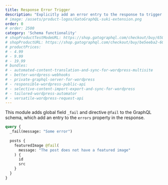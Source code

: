 ```yaml
---
title: Response Error Trigger
description: "Explicitly add an error entry to the response to trigger the failure of the GraphQL request (whenever a field does not meet the expected conditions)."
# image: /assets/product-logos/GatoGraphQL-suki-extension.png
order: 0
# order: 2500
category: 'Schema functionality'
# shopProductTestModeURL: https://shop.gatographql.com/checkout/buy/65056485-6c39-46dd-8708-b195c1661cbd
# shopProductURL: https://shop.gatographql.com/checkout/buy/be5eeba2-60c9-4b64-8c7b-7a4d349c09c5
# productPrices:
# - 4.99
# - 9.99
# - 19.99
# bundles:
# - automated-content-translation-and-sync-for-wordpress-multisite
# - better-wordpress-webhooks
# - private-graphql-server-for-wordpress
# - responsible-wordpress-public-api
# - selective-content-import-export-and-sync-for-wordpress
# - tailored-wordpress-automator
# - versatile-wordpress-request-api
---
```


This module adds global field `_fail` and directive `@fail` to the GraphQL schema, which add an entry to the `errors` property in the response.

```graphql
query {
  _fail(message: "Some error")
  
  posts {
    featuredImage @fail(
      message: "The post does not have a featured image"
    ) {
      id
      src
    }
  }
}
```
